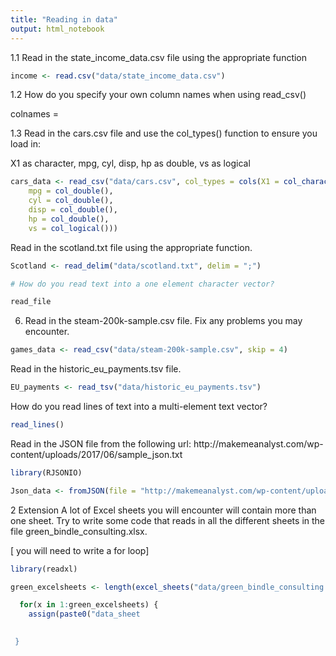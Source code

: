 ```yaml
---
title: "Reading in data"
output: html_notebook
---
```


1.1 Read in the state_income_data.csv file using the appropriate function


```r


income <- read.csv("data/state_income_data.csv")


```

1.2 How do you specify your own column names when using read_csv()

colnames = 


1.3 Read in the cars.csv file and use the col_types() function to ensure you load in:

X1 as character, mpg, cyl, disp, hp as double, vs as logical

```r



cars_data <- read_csv("data/cars.csv", col_types = cols(X1 = col_character(), 
    mpg = col_double(),
    cyl = col_double(),
    disp = col_double(),
    hp = col_double(),
    vs = col_logical()))


```


Read in the scotland.txt file using the appropriate function.

```r

Scotland <- read_delim("data/scotland.txt", delim = ";")

```

```r

# How do you read text into a one element character vector?

read_file

```

 6.  Read in the steam-200k-sample.csv file. Fix any problems you may encounter.

```r

games_data <- read_csv("data/steam-200k-sample.csv", skip = 4)


```

Read in the historic_eu_payments.tsv file.

```r

EU_payments <- read_tsv("data/historic_eu_payments.tsv")


```

How do you read lines of text into a multi-element text vector?

```r

read_lines()

```

Read in the JSON file from the following url: http://makemeanalyst.com/wp-content/uploads/2017/06/sample_json.txt

```r

library(RJSONIO)

Json_data <- fromJSON(file = "http://makemeanalyst.com/wp-content/uploads/2017/06/sample_json.txt")


```

2 Extension
A lot of Excel sheets you will encounter will contain more than one sheet. Try to write some code that reads in all the different sheets in the file green_bindle_consulting.xlsx.

[ you will need to write a for loop]

```r

library(readxl)

green_excelsheets <- length(excel_sheets("data/green_bindle_consulting.xlsx"))

  for(x in 1:green_excelsheets) { 
    assign(paste0("data_sheet

 
 }

```

  





























